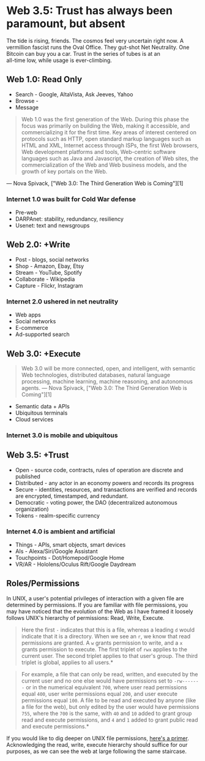 # Web 3.5: Trust has always been paramount, but absent

The tide is rising, friends. The cosmos feel very uncertain right now. A vermillion fascist runs the Oval Office. They gut-shot Net Neutrality. One Bitcoin can buy you a car. Trust in the series of tubes is at an      
all-time low, while usage is ever-climbing.

## Web 1.0: Read Only

- Search - Google, AltaVista, Ask Jeeves, Yahoo
- Browse - 
- Message

> Web 1.0 was the first generation of the Web. During this phase the focus was primarily on building the Web, making it accessible, and commercializing it for the first time. Key areas of interest centered on protocols such as HTTP, open standard markup languages such as HTML and XML, Internet access through ISPs, the first Web browsers, Web development platforms and tools, Web-centric software languages such as Java and Javascript, the creation of Web sites, the commercialization of the Web and Web business models, and the growth of key portals on the Web.

— Nova Spivack, ["Web 3.0: The Third Generation Web is Coming"][1]

### Internet 1.0 was built for Cold War defense

- Pre-web
- DARPAnet: stability, redundancy, resiliency
- Usenet: text and newsgroups

## Web 2.0: +Write

- Post - blogs, social networks
- Shop - Amazon, Ebay, Etsy
- Stream - YouTube, Spotify
- Collaborate - Wikipedia
- Capture - Flickr, Instagram

### Internet 2.0 ushered in net neutrality

- Web apps
- Social networks
- E-commerce
- Ad-supported search

## Web 3.0: +Execute

> Web 3.0 will be more connected, open, and intelligent, with semantic Web technologies, distributed databases, natural language processing, machine learning, machine reasoning, and autonomous agents.
— Nova Spivack, ["Web 3.0: The Third Generation Web is Coming"][1]


 - Semantic data + APIs
 - Ubiquitous terminals
 - Cloud services

### Internet 3.0 is mobile and ubiquitous

## Web 3.5: +Trust

- Open - source code, contracts, rules of operation are discrete and published
- Distributed - any actor in an economy powers and records its progress
- Secure - identities, resources, and transactions are verified and records are encrypted, timestamped, and redundant.
- Democratic - voting power, the DAO (decentralized autonomous organization)
- Tokens - realm-specific currency

### Internet 4.0 is ambient and artificial

- Things - APIs, smart objects, smart devices
- AIs - Alexa/Siri/Google Assistant
- Touchpoints - Dot/Homepod/Google Home
- VR/AR - Hololens/Oculus Rift/Google Daydream

## Roles/Permissions

In UNIX, a user's potential privileges of interaction with a given file are determined by permissions. If you are familiar with file permissions, you may have noticed that the evolution of the Web as I have framed it loosely follows UNIX's hierarchy of permissions: Read, Write, Execute.

> Here the first `-` indicates that this is a file, whereas a leading `d` would indicate that it is a directory. When we see an `r`, we know that read permissions are granted. A `w` grants permission to write, and a `x` grants permission to execute. The first triplet of `rwx` applies to the current user.  The second triplet applies to that user's group.  The third triplet is global, applies to all users.*  
  
> For example, a file that can only be read, written, and executed by the current user and no one else would have permissions set to `-rw-------` or in the numerical equivalent `700`, where user read permissions equal `400`, user write permissions equal `200`, and user execute permissions equal `100`.  A file to be read and executed by anyone (like a file for the web), but only edited by the user would have permissions `755`, where the `700` is the same, with `40` and `10` added to grant group read and execute permissions, and `4` and `1` added to grant public read and execute permissions.*

If you would like to dig deeper on UNIX file permissions, [here's a primer](http://mason.gmu.edu/~montecin/UNIXpermiss.htm). Acknowledging the read, write, execute hierarchy should suffice for our purposes, as we can see the web at large following the same staircase.


